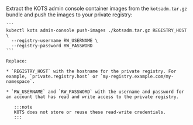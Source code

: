 Extract the KOTS admin console container images from the `kotsadm.tar.gz` bundle and push the images to your private registry:

    ```
    kubectl kots admin-console push-images ./kotsadm.tar.gz REGISTRY_HOST \
      --registry-username RW_USERNAME \
      --registry-password RW_PASSWORD
    ```

    Replace:

    * `REGISTRY_HOST` with the hostname for the private registry. For example, `private.registry.host` or `my-registry.example.com/my-namespace`.
    
    * `RW_USERNAME` and `RW_PASSWORD` with the username and password for an account that has read and write access to the private registry.
       
       :::note
       KOTS does not store or reuse these read-write credentials.
       :::